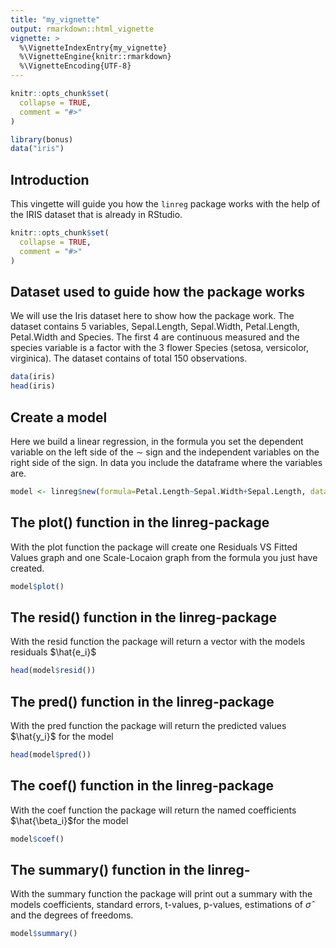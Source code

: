 ```yaml
---
title: "my_vignette"
output: rmarkdown::html_vignette
vignette: >
  %\VignetteIndexEntry{my_vignette}
  %\VignetteEngine{knitr::rmarkdown}
  %\VignetteEncoding{UTF-8}
---
```


```r
knitr::opts_chunk$set(
  collapse = TRUE,
  comment = "#>"
)
```

```r
library(bonus)
data("iris")
```

## Introduction  
This vingette will guide you how the `linreg` package works with the help of the IRIS dataset that is already in RStudio.

```r
knitr::opts_chunk$set(
  collapse = TRUE,
  comment = "#>"
)
```


## Dataset used to guide how the package works
We will use the Iris dataset here to show how the package work. The dataset contains 5 variables, Sepal.Length, Sepal.Width, Petal.Length, Petal.Width and Species. The first 4 are continuous measured and the species variable is a factor with the 3 flower Species (setosa, versicolor, virginica). The dataset contains of total 150 observations. 
```r
data(iris)
head(iris)
```


## Create a model
Here we build a linear regression, in the formula you set the dependent variable on the left side of the $\sim$ sign and the independent variables on the right side of the sign. In data you include the dataframe where the variables are.  
```r
model <- linreg$new(formula=Petal.Length~Sepal.Width+Sepal.Length, data=iris)
```

## The plot() function in the linreg-package
With the plot function the package will create one Residuals VS Fitted Values graph and one Scale-Locaion graph from the formula you just have created.

```r

model$plot()
```


## The resid() function in the linreg-package
With the resid function the package will return a vector with the models residuals $\hat{e_i}$
```r

head(model$resid())
```


## The pred() function in the linreg-package
With the pred function the package will return the predicted values $\hat{y_i}$ for the model
```r

head(model$pred())
```


## The coef() function in the linreg-package
With the coef function the package will return the named coefficients $\hat{\beta_i}$for the model 
```r

model$coef()
```


## The summary() function in the linreg-
With the summary function the package will print out a summary with the models coefficients, standard errors, t-values, p-values, estimations of $\hat{\sigma}$ and the degrees of freedoms.
```r

model$summary()
```